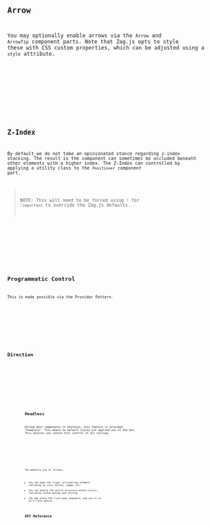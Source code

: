 ---
---







<Preview client:load>
	<Fragment slot="preview">
		<Default client:visible />
	</Fragment>
	<Fragment slot="code">
		<Code code={DefaultRaw} lang="svelte" />
	</Fragment>
</Preview>

## Arrow

You may optionally enable arrows via the `Arrow` and `ArrowTip` component parts. Note that Zag.js opts to style these with CSS custom properties, which can be adjusted using a `style` attribute.

<Preview client:load>
	<Fragment slot="preview">
		<Arrow client:visible />
	</Fragment>
	<Fragment slot="code">
		<Code code={ArrowRaw} lang="svelte" />
	</Fragment>
</Preview>

## Z-Index

By default we do not take an opinionated stance regarding z-index stacking. The result is the component can sometimes be occluded beneath other elements with a higher index. The Z-Index can controlled by applying a utility class to the `Positioner` component part.

> NOTE: This will need to be forced using `!` for `!important` to override the Zag.js defaults.

<Preview client:load>
	<Fragment slot="preview">
		<ZIndex client:visible />
	</Fragment>
	<Fragment slot="code">
		<Code code={ZIndexRaw} lang="svelte" />
	</Fragment>
</Preview>

## Programmatic Control

This is made possible via the Provider Pattern.

<Preview client:load>
	<Fragment slot="preview">
		<Programmatic client:visible />
	</Fragment>
	<Fragment slot="code">
		<Code code={ProgrammaticRaw} lang="svelte" />
	</Fragment>
</Preview>

## Direction

<Preview client:load>
	<Fragment slot="preview">
		<Dir client:visible />
	</Fragment>
	<Fragment slot="code">
		<Code code={DirRaw} lang="svelte" />
	</Fragment>
</Preview>

## Headless

Unlike most components in Skeleton, this feature is provided "headless". This means no default styles are applied out of the box. This ensures you retain full control of all styling.

<Preview client:load>
	<Fragment slot="preview">
		<Headless client:visible />
	</Fragment>
	<Fragment slot="code">
		<Code code={HeadlessRaw} lang="svelte" />
	</Fragment>
</Preview>

The benefits are as follows:

- You can make the `Trigger` surround any element, including an icon, button, image, etc.
- You can modify the entire structure within `Content`, including custom markup and styling.
- You may place the `CloseTrigger` anywhere, and use it as an X close option.

## API Reference

<ApiTable />
